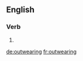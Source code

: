 ==English==

===Verb===
{{head|en|present participle}}

# {{present participle of|outwear|lang=en}}

[[de:outwearing]]
[[fr:outwearing]]
